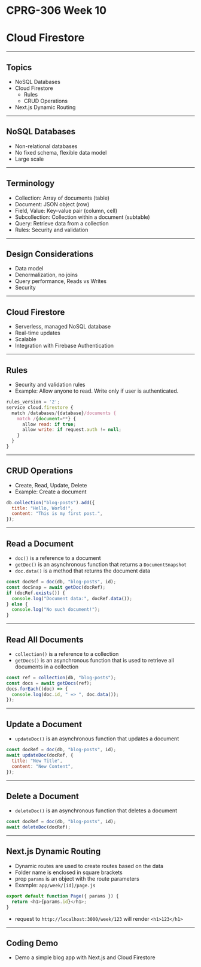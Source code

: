 # CPRG-306 Week 10

# Cloud Firestore

---

## Topics

- NoSQL Databases
- Cloud Firestore
  - Rules
  - CRUD Operations
- Next.js Dynamic Routing

---

## NoSQL Databases

- Non-relational databases
- No fixed schema, flexible data model
- Large scale

---

## Terminology

- Collection: Array of documents (table)
- Document: JSON object (row)
- Field, Value: Key-value pair (column, cell)
- Subcollection: Collection within a document (subtable)
- Query: Retrieve data from a collection
- Rules: Security and validation

---

## Design Considerations

- Data model
- Denormalization, no joins
- Query performance, Reads vs Writes
- Security

---

## Cloud Firestore

- Serverless, managed NoSQL database
- Real-time updates
- Scalable
- Integration with Firebase Authentication

---

## Rules

- Security and validation rules
- Example: Allow anyone to read. Write only if user is authenticated.

```javascript
rules_version = '2';
service cloud.firestore {
  match /databases/{database}/documents {
    match /{document=**} {
      allow read: if true;
      allow write: if request.auth != null;
    }
  }
}
```

---

## CRUD Operations

- Create, Read, Update, Delete
- Example: Create a document

```javascript
db.collection("blog-posts").add({
  title: "Hello, World!",
  content: "This is my first post.",
});
```

---

## Read a Document

- `doc()` is a reference to a document
- `getDoc()` is an asynchronous function that returns a `DocumentSnapshot`
- `doc.data()` is a method that returns the document data

```javascript
const docRef = doc(db, "blog-posts", id);
const docSnap = await getDoc(docRef);
if (docRef.exists()) {
  console.log("Document data:", docRef.data());
} else {
  console.log("No such document!");
}
```

---

## Read All Documents

- `collection()` is a reference to a collection
- `getDocs()` is an asynchronous function that is used to retrieve all documents in a collection

```javascript
const ref = collection(db, "blog-posts");
const docs = await getDocs(ref);
docs.forEach((doc) => {
  console.log(doc.id, " => ", doc.data());
});
```

---

## Update a Document

- `updateDoc()` is an asynchronous function that updates a document

```javascript
const docRef = doc(db, "blog-posts", id);
await updateDoc(docRef, {
  title: "New Title",
  content: "New Content",
});
```

---

## Delete a Document

- `deleteDoc()` is an asynchronous function that deletes a document

```javascript
const docRef = doc(db, "blog-posts", id);
await deleteDoc(docRef);
```

---

## Next.js Dynamic Routing

- Dynamic routes are used to create routes based on the data
- Folder name is enclosed in square brackets
- prop `params` is an object with the route parameters
- Example: `app/week/[id]/page.js`

```javascript
export default function Page({ params }) {
  return <h1>{params.id}</h1>;
}
```

- request to `http://localhost:3000/week/123` will render `<h1>123</h1>`

---

## Coding Demo

- Demo a simple blog app with Next.js and Cloud Firestore
